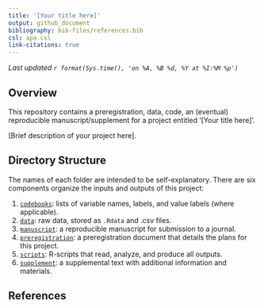 ```yaml
---
title: '[Your title here]'
output: github_document
bibliography: bib-files/references.bib
csl: apa.csl
link-citations: true
---
```


*Last updated `r format(Sys.time(), 'on %A, %B %d, %Y at %I:%M %p')`*

## Overview

This repository contains a preregistration, data, code, an (eventual) reproducible manuscript/supplement for a project entitled '[Your title here]'.

[Brief description of your project here].

## Directory Structure

The names of each folder are intended to be self-explanatory. There are six components organize the inputs and outputs of this project:

1.  [`codebooks`](https://github.com/HannaSchleihauf/Do-chimpanzees-rationally-revise-their-beliefs-in-light-of-evidence-/tree/master/codebooks): lists of variable names, labels, and value labels (where applicable).
2.  [`data`](https://github.com/HannaSchleihauf/Do-chimpanzees-rationally-revise-their-beliefs-in-light-of-evidence-/tree/master/data): raw data, stored as `.Rdata` and .csv files.
3.  [`manuscript`](https://github.com/HannaSchleihauf/Do-chimpanzees-rationally-revise-their-beliefs-in-light-of-evidence-/tree/master/manuscript): a reproducible manuscript for submission to a journal.
4.  [`preregistration`](https://github.com/HannaSchleihauf/Do-chimpanzees-rationally-revise-their-beliefs-in-light-of-evidence-/tree/master/preregistration): a preregistration document that details the plans for this project.
5.  [`scripts`](https://github.com/HannaSchleihauf/Do-chimpanzees-rationally-revise-their-beliefs-in-light-of-evidence-/tree/master/scripts): R-scripts that read, analyze, and produce all outputs.
6.  [`supplement`](https://github.com/HannaSchleihauf/Do-chimpanzees-rationally-revise-their-beliefs-in-light-of-evidence-/tree/master/supplement): a supplemental text with additional information and materials.

## References

           
